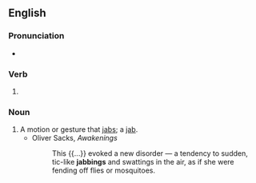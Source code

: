 ==English==

===Pronunciation===
* {{IPA|en|/ˈdʒæbɪŋ/}}

===Verb===
{{head|en|verb form}}

# {{present participle of|en|jab|nocat=1}}

===Noun===
{{en-noun}}

# A motion or gesture that [[jab]]s; a [[jab]].
#* Oliver Sacks, ''Awakenings''
#*: This {{...}} evoked a new disorder &mdash; a tendency to sudden, tic-like '''jabbings''' and swattings in the air, as if she were fending off flies or mosquitoes.